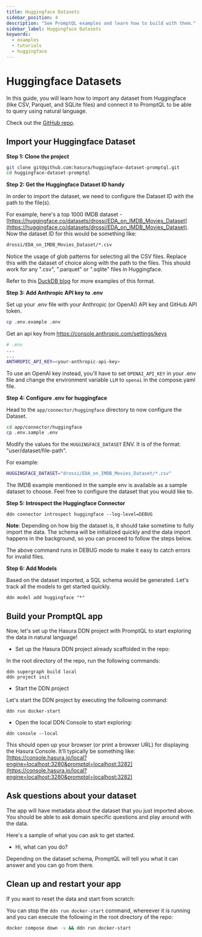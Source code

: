```yaml
---
title: Huggingface Datasets
sidebar_position: 4
description: "See PromptQL examples and learn how to build with them."
sidebar_label: Huggingface Datasets
keywords:
  - examples
  - tutorials
  - huggingface
---
```



# Huggingface Datasets

In this guide, you will learn how to import any dataset from Huggingface (like CSV, Parquet, and SQLite files) and
connect it to PromptQL to be able to query using natural language.

Check out the [GitHub repo](https://github.com/hasura/huggingface-dataset-promptql).

<Prereqs />

## Import your Huggingface Dataset

**Step 1: Clone the project**

```bash copy
git clone git@github.com:hasura/huggingface-dataset-promptql.git
cd huggingface-dataset-promptql
```

**Step 2: Get the Huggingface Dataset ID handy**

In order to import the dataset, we need to configure the Dataset ID with the path to the file(s).

For example, here's a top 1000 IMDB dataset -
[https://huggingface.co/datasets/drossi/EDA_on_IMDB_Movies_Dataset](https://huggingface.co/datasets/drossi/EDA_on_IMDB_Movies_Dataset).
Now the dataset ID for this would be something like:

```bash copy
drossi/EDA_on_IMDB_Movies_Dataset/*.csv
```

Notice the usage of glob patterns for selecting all the CSV files. Replace this with the dataset of choice along with
the path to the files. This should work for any ".csv", ".parquet" or ".sqlite" files in Huggingface.

Refer to this [DuckDB blog](https://duckdb.org/2024/05/29/access-150k-plus-datasets-from-hugging-face-with-duckdb.html)
for more examples of this format.

**Step 3: Add Anthropic API key to .env**

Set up your .env file with your Anthropic (or OpenAI) API key and GitHub API token.

```bash copy
cp .env.example .env
```

Get an api key from https://console.anthropic.com/settings/keys

```bash
# .env
...
...
ANTHROPIC_API_KEY=<your-anthropic-api-key>
```

To use an OpenAI key instead, you'll have to set `OPENAI_API_KEY` in your .env file and change the environment variable
`LLM` to `openai` in the compose.yaml file.

**Step 4: Configure .env for huggingface**

Head to the `app/connector/huggingface` directory to now configure the Dataset.

```bash copy
cd app/connector/huggingface
cp .env.sample .env
```

Modify the values for the `HUGGINGFACE_DATASET` ENV. It is of the format: "user/dataset/file-path".

For example:

```bash copy
HUGGINGFACE_DATASET="drossi/EDA_on_IMDB_Movies_Dataset/*.csv"
```

The IMDB example mentioned in the sample env is available as a sample dataset to choose. Feel free to configure the
dataset that you would like to.

**Step 5: Introspect the Huggingface Connector**

```ddn
ddn connector introspect huggingface --log-level=DEBUG
```

**Note**: Depending on how big the dataset is, it should take sometime to fully import the data. The schema will be
initialized quickly and the data import happens in the background, so you can proceed to follow the steps below.

The above command runs in DEBUG mode to make it easy to catch errors for invalid files.

**Step 6: Add Models**

Based on the dataset imported, a SQL schema would be generated. Let's track all the models to get started quickly.

```ddn
ddn model add huggingface "*"
```

## Build your PromptQL app

Now, let's set up the Hasura DDN project with PromptQL to start exploring the data in natural language!

- Set up the Hasura DDN project already scaffolded in the repo:

In the root directory of the repo, run the following commands:

```ddn
ddn supergraph build local
ddn project init
```

- Start the DDN project

Let's start the DDN project by executing the following command:

```ddn
ddn run docker-start
```

- Open the local DDN Console to start exploring:

```ddn
ddn console --local
```

This should open up your browser (or print a browser URL) for displaying the Hasura Console. It’ll typically be
something like:
[https://console.hasura.io/local?engine=localhost:3280&promptql=localhost:3282](https://console.hasura.io/local?engine=localhost:3280&promptql=localhost:3282)

## Ask questions about your dataset

The app will have metadata about the dataset that you just imported above. You should be able to ask domain specific
questions and play around with the data.

Here's a sample of what you can ask to get started.

- Hi, what can you do?

Depending on the dataset schema, PromptQL will tell you what it can answer and you can go from there.

## Clean up and restart your app

If you want to reset the data and start from scratch:

You can stop the `ddn run docker-start` command, whereever it is running and you can execute the following in the root
directory of the repo:

```bash copy
docker compose down -v && ddn run docker-start
```
